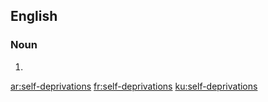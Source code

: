 ==English==

===Noun===
{{head|en|plural}}

# {{plural of|self-deprivation|lang=en}}

[[ar:self-deprivations]]
[[fr:self-deprivations]]
[[ku:self-deprivations]]